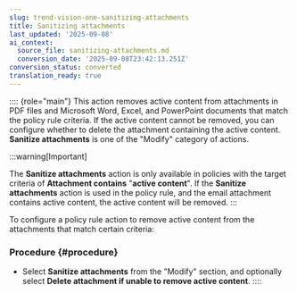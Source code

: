 ```yaml
---
slug: trend-vision-one-sanitizing-attachments
title: Sanitizing attachments
last_updated: '2025-09-08'
ai_context:
  source_file: sanitizing-attachments.md
  conversion_date: '2025-09-08T23:42:13.251Z'
conversion_status: converted
translation_ready: true
---
```


:::: {role="main"}
This action removes active content from attachments in PDF files and Microsoft Word, Excel, and PowerPoint documents that match the policy rule criteria. If the active content cannot be removed, you can configure whether to delete the attachment containing the active content. **Sanitize attachments** is one of the "Modify" category of actions.

:::warning[Important]

The **Sanitize attachments** action is only available in policies with the target criteria of **Attachment contains** "**active content**". If the **Sanitize attachments** action is used in the policy rule, and the email attachment contains active content, the active content will be removed.
:::

To configure a policy rule action to remove active content from the attachments that match certain criteria:

### Procedure {#procedure}

- Select **Sanitize attachments** from the "Modify" section, and optionally select **Delete attachment if unable to remove active content**.
::::
